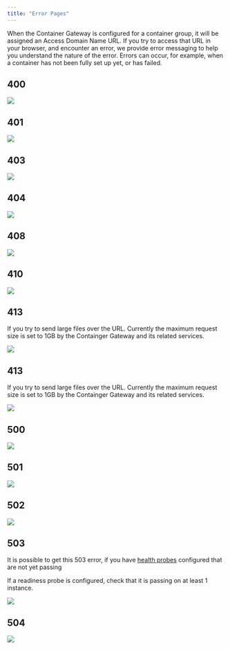 ```yaml
---
title: "Error Pages"
---
```


When the Container Gateway is configured for a container group, it will be assigned an Access Domain Name URL. If you try to access that URL in your browser, and encounter an error, we provide error messaging to help you understand the nature of the error. Errors can occur, for example, when a container has not been fully set up yet, or has failed.

## 400

<img src="container-engine/images/d75bc38-400.png" />

## 401

<img src="container-engine/images/219584b-401.png" />

## 403

<img src="container-engine/images/0200663-403.png" />

## 404

<img src="container-engine/images/43a448e-404.png" />

## 408

<img src="container-engine/images/faedec7-408.png" />

## 410

<img src="container-engine/images/61d69b2-410.png" />

## 413

If you try to send large files over the URL. Currently the maximum request size is set to 1GB by the Containger Gateway and its related services.

<img src="/container-engine/images/gateway-error-413.png" />

## 413

If you try to send large files over the URL. Currently the maximum request size is set to 1GB by the Containger Gateway and its related services.

<img src="/container-engine/images/gateway-error-413.png" />

## 500

<img src="container-engine/images/7661b54-500.png" />

## 501

<img src="container-engine/images/6b90df5-501.png" />

## 502

<img src="container-engine/images/b1d06fa-502.png" />

## 503

It is possible to get this 503 error, if you have [health probes](/container-engine/health-probes) configured that are not yet passing

If a readiness probe is configured, check that it is passing on at least 1 instance.

<img src="https://files.readme.io/1de7468-503.png" />

## 504

<img src="container-engine/images/39c7e0f-504.png" />
